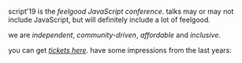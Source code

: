 script'19 is the *feelgood JavaScript conference*. talks may or may not include JavaScript, but will
definitely include a lot of feelgood.

we are *independent*, *community-driven*, *affordable* and *inclusive*.

you can get *[tickets here](/)*. have some impressions from the last years:

